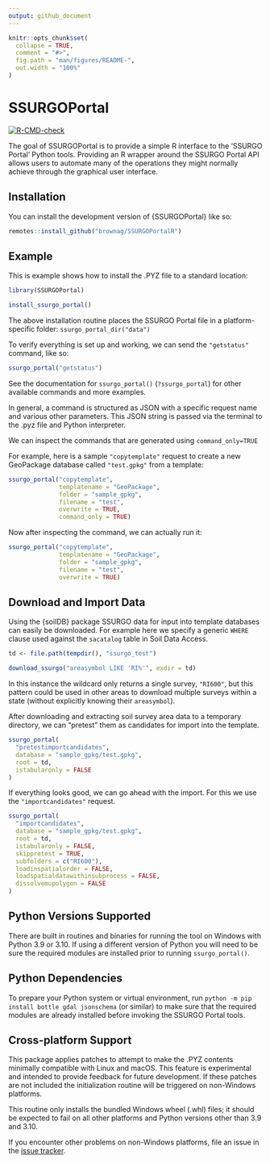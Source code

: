 ```yaml
---
output: github_document
---
```


<!-- README.md is generated from README.Rmd. Please edit that file -->

```r
knitr::opts_chunk$set(
  collapse = TRUE,
  comment = "#>",
  fig.path = "man/figures/README-",
  out.width = "100%"
)
```

# SSURGOPortal

<!-- badges: start -->
[![R-CMD-check](https://github.com/brownag/SSURGOPortalR/actions/workflows/R-CMD-check.yml/badge.svg)](https://github.com/brownag/SSURGOPortalR/actions/workflows/R-CMD-check.yml)
<!-- badges: end -->

The goal of SSURGOPortal is to provide a simple R interface to the 'SSURGO Portal' Python tools. Providing an R wrapper around the SSURGO Portal API allows users to automate many of the operations they might normally achieve through the graphical user interface.

## Installation

You can install the development version of {SSURGOPortal} like so:

``` r
remotes::install_github("brownag/SSURGOPortalR")
```

## Example

This is example shows how to install the .PYZ file to a standard location:

```r
library(SSURGOPortal)
```

```r
install_ssurgo_portal()
```

The above installation routine places the SSURGO Portal file in a platform-specific folder: `ssurgo_portal_dir("data")`

To verify everything is set up and working, we can send the `"getstatus"` command, like so: 

```r
ssurgo_portal("getstatus")
```

See the documentation for `ssurgo_portal()` (`?ssurgo_portal`) for other available commands and more examples.

In general, a command is structured as JSON with a specific request name and various other parameters. This JSON string is passed via the terminal to the .pyz file and Python interpreter. 

We can inspect the commands that are generated using `command_only=TRUE`

For example, here is a sample `"copytemplate"` request to create a new GeoPackage database called `"test.gpkg"` from a template:

```r
ssurgo_portal("copytemplate", 
              templatename = "GeoPackage", 
              folder = "sample_gpkg", 
              filename = "test", 
              overwrite = TRUE, 
              command_only = TRUE)
```

Now after inspecting the command, we can actually run it:

```r
ssurgo_portal("copytemplate", 
              templatename = "GeoPackage", 
              folder = "sample_gpkg", 
              filename = "test", 
              overwrite = TRUE)
```

## Download and Import Data

Using the {soilDB} package SSURGO data for input into template databases can easily be downloaded. For example here we specify a generic `WHERE` clause used against the `sacatalog` table in Soil Data Access. 

```r
td <- file.path(tempdir(), "ssurgo_test")

download_ssurgo("areasymbol LIKE 'RI%'", exdir = td)
```

In this instance the wildcard only returns a single survey, `"RI600"`, but this pattern could be used in other areas to download multiple surveys within a state (without explicitly knowing their `areasymbol`).

After downloading and extracting soil survey area data to a temporary directory, we can "pretest" them as candidates for import into the template.

```r
ssurgo_portal(
  "pretestimportcandidates",
  database = "sample_gpkg/test.gpkg",
  root = td,
  istabularonly = FALSE
)
```

If everything looks good, we can go ahead with the import. For this we use the `"importcandidates"` request.

```r
ssurgo_portal(
  "importcandidates",
  database = "sample_gpkg/test.gpkg",
  root = td,
  istabularonly = FALSE,
  skippretest = TRUE,
  subfolders = c("RI600"),
  loadinspatialorder = FALSE,
  loadspatialdatawithinsubprocess = FALSE,
  dissolvemupolygon = FALSE
)
```

## Python Versions Supported

There are built in routines and binaries for running the tool on Windows with Python 3.9 or 3.10. If using a different version of Python you will need to be sure the required modules are installed prior to running `ssurgo_portal()`.

## Python Dependencies

To prepare your Python system or virtual environment, run `python -m pip install bottle gdal jsonschema` (or similar) to make sure that the required modules are already installed before invoking the SSURGO Portal tools.

## Cross-platform Support

This package applies patches to attempt to make the .PYZ contents minimally compatible with Linux and macOS. This feature is experimental and intended to provide feedback for future development. If these patches are not included the initialization routine will be triggered on non-Windows platforms. 

This routine  only installs the bundled Windows wheel (.whl) files; it should be expected to fail on all other platforms and Python versions other than 3.9 and 3.10. 

If you encounter other problems on non-Windows platforms, file an issue in the [issue tracker](https://github.com/brownag/SSSURGOPortalR/issues).
